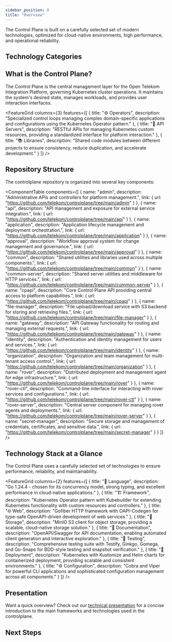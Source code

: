 ```yaml
---
sidebar_position: 0
title: "Overview"
---
```



<NoAutoTitle />

<PageHeader 
  title="Control Plane Technology Stack"
  description="Comprehensive overview of the technologies powering the Control Plane"
/>

<InfoSection type="info" title="Modern cloud-native stack">
  The Control Plane is built on a carefully selected set of modern technologies, optimized for cloud-native environments, high performance, and operational reliability.
</InfoSection>

## Technology Categories

<CardGrid columns={3}>
  <FeatureCard
    title="Core Technologies"
    description="The foundation of the Control Plane architecture, including Go language and Kubernetes."
    linkText="View Core Technologies"
    linkUrl="Core-Technologies/golang"
  />
  
  <FeatureCard
    title="Web Frameworks"
    description="Fast and efficient HTTP frameworks that power the Control Plane's APIs and services."
    linkText="View Web Frameworks"
    linkUrl="Web-Frameworks/gofiber"
  />
  
  <FeatureCard
    title="Storage Solutions"
    description="Scalable and reliable storage technologies for managing data across the platform."
    linkText="View Storage Solutions"
    linkUrl="Storage/minio"
  />

  <FeatureCard
    title="Testing Tools"
    description="Robust testing frameworks and mocking libraries to ensure code quality and reliability."
    linkText="View Testing Tools"
    linkUrl="Testing/testify"
  />
  
  <FeatureCard
    title="Authentication"
    description="Secure authentication mechanisms to protect resources and validate identity."
    linkText="View Authentication"
    linkUrl="Authentication/jwt"
  />
  
  <FeatureCard
    title="Infrastructure"
    description="Tools and platforms for deploying, managing, and scaling the Control Plane."
    linkText="View Infrastructure"
    linkUrl="Infrastructure/kustomize"
  />
  
  <FeatureCard
    title="Monitoring & Logging"
    description="Observability solutions to gain insights into system performance and behavior."
    linkText="View Monitoring & Logging"
    linkUrl="Monitoring-Logging/prometheus"
  />
</CardGrid>

## What is the Control Plane?

The Control Plane is the central management layer for the Open Telekom Integration Platform, governing Kubernetes cluster operations. It maintains the system's desired state, manages workloads, and provides user interaction interfaces.

<FeatureGrid columns={3} features={[
  {
    title: "⚙️ Operators",
    description: "Specialized control loops managing complex domain-specific applications and configurations using the Kubernetes Operator pattern."
  },
  {
    title: "🔌 API Servers",
    description: "RESTful APIs for managing Kubernetes custom resources, providing a standardized interface for platform interaction."
  },
  {
    title: "📚 Libraries",
    description: "Shared code modules between different projects to ensure consistency, reduce duplication, and accelerate development."
  }
]} />

## Repository Structure

The controlplane repository is organized into several key components:

<ComponentTable 
  components={[
    {
      name: "admin",
      description: "Administrative APIs and controllers for platform management.",
      link: { url: "https://github.com/telekom/controlplane/tree/main/admin" }
    },
    {
      name: "api",
      description: "API management and exposure for external service integration.",
      link: { url: "https://github.com/telekom/controlplane/tree/main/api" }
    },
    {
      name: "application",
      description: "Application lifecycle management and deployment orchestration.",
      link: { url: "https://github.com/telekom/controlplane/tree/main/application" }
    },
    {
      name: "approval",
      description: "Workflow approval system for change management and governance.",
      link: { url: "https://github.com/telekom/controlplane/tree/main/approval" }
    },
    {
      name: "common",
      description: "Shared utilities and libraries used across multiple components.",
      link: { url: "https://github.com/telekom/controlplane/tree/main/common" }
    },
    {
      name: "common-server",
      description: "Shared server utilities and middleware for HTTP services.",
      link: { url: "https://github.com/telekom/controlplane/tree/main/common-server" }
    },
    {
      name: "cpapi",
      description: "Core Control Plane API providing central access to platform capabilities.",
      link: { url: "https://github.com/telekom/controlplane/tree/main/cpapi" }
    },
    {
      name: "file-manager",
      description: "File upload/download service with S3 backend for storing and retrieving files.",
      link: { url: "https://github.com/telekom/controlplane/tree/main/file-manager" }
    },
    {
      name: "gateway",
      description: "API Gateway functionality for routing and managing external requests.",
      link: { url: "https://github.com/telekom/controlplane/tree/main/gateway" }
    },
    {
      name: "identity",
      description: "Authentication and identity management for users and services.",
      link: { url: "https://github.com/telekom/controlplane/tree/main/identity" }
    },
    {
      name: "organization",
      description: "Organization and team management for multi-tenant access control.",
      link: { url: "https://github.com/telekom/controlplane/tree/main/organization" }
    },
    {
      name: "rover",
      description: "Distributed deployment and management agent for edge infrastructure.",
      link: { url: "https://github.com/telekom/controlplane/tree/main/rover" }
    },
    {
      name: "rover-ctl",
      description: "Command-line interface for interacting with rover services and configurations.",
      link: { url: "https://github.com/telekom/controlplane/tree/main/rover-ctl" }
    },
    {
      name: "rover-server",
      description: "Central server component for managing rover agents and deployments.",
      link: { url: "https://github.com/telekom/controlplane/tree/main/rover-server" }
    },
    {
      name: "secret-manager",
      description: "Secure storage and management of credentials, certificates, and sensitive data.",
      link: { url: "https://github.com/telekom/controlplane/tree/main/secret-manager" }
    }
  ]}
/>

## Technology Stack at a Glance

<InfoSection type="note" title="Technology choices">
  The Control Plane uses a carefully selected set of technologies to ensure performance, reliability, and maintainability.
</InfoSection>

<FeatureGrid columns={2} features={[
  {
    title: "🧩 Language",
    description: "Go 1.24.4 - chosen for its concurrency model, strong typing, and excellent performance in cloud-native applications."
  },
  {
    title: "🏗️ Framework",
    description: "Kubernetes Operator pattern with Kubebuilder for extending Kubernetes functionality with custom resources and controllers."
  },
  {
    title: "🌐 Web",
    description: "Gofiber HTTP framework with OAPI-Codegen for type-safe OpenAPI-driven development of web services."
  },
  {
    title: "💾 Storage",
    description: "MinIO S3 client for object storage, providing a scalable, cloud-native storage solution."
  },
  {
    title: "📝 Documentation",
    description: "OpenAPI/Swagger for API documentation, enabling automated client generation and interactive exploration."
  },
  {
    title: "🧪 Testing",
    description: "Comprehensive testing suite with Testify, Ginkgo, Gomega, and Go-Snaps for BDD-style testing and snapshot verification."
  },
  {
    title: "🚀 Deployment",
    description: "Kubernetes with Kustomize and Helm charts for containerized deployment, providing scalable and consistent environments."
  },
  {
    title: "⚙️ Configuration",
    description: "Cobra and Viper for powerful CLI applications and sophisticated configuration management across all components."
  }
]} />

## Presentation

Want a quick overview? Check out our [technical presentation](https://github.com/telekom/controlplane/docs/presentation) for a concise introduction to the main frameworks and technologies used in the controlplane.

## Next Steps

<CardGrid columns={2}>
  <FeatureCard
    title="Core Technologies"
    description="Explore the foundational technologies used in the Control Plane, starting with the Go language."
    linkText="Go Language"
    linkUrl="Core-Technologies/golang"
  />
  
  <FeatureCard
    title="Getting Started"
    description="Ready to start using the Control Plane? Check out our quickstart guide."
    linkText="Quickstart"
    linkUrl="../Installation/quickstart"
  />
</CardGrid>